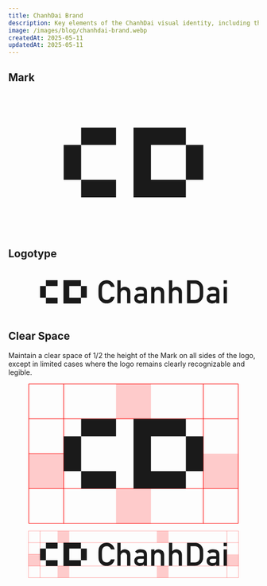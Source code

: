 ```yaml
---
title: ChanhDai Brand
description: Key elements of the ChanhDai visual identity, including the mark, logotype, clear space, and more.
image: /images/blog/chanhdai-brand.webp
createdAt: 2025-05-11
updatedAt: 2025-05-11
---
```


## Mark

<figure>
  <svg
    className="mx-auto h-24 w-auto"
    xmlns="http://www.w3.org/2000/svg"
    fill="none"
    viewBox="0 0 386 258"
  >
    <path
      fill="currentColor"
      d="M161 193H97v-32h64v32ZM289 97h-64v64h64v32h-96V65h96v32ZM97 161H65V97h32v64ZM321 161h-32V97h32v64ZM161 97H97V65h64v32Z"
    />
  </svg>
</figure>

## Logotype

<figure>
  <svg
    className="mx-auto h-16 w-auto sm:h-24"
    xmlns="http://www.w3.org/2000/svg"
    fill="none"
    viewBox="0 0 1154 258"
  >
    <path
      fill="currentColor"
      d="M161 193H97v-32h64v32ZM289 97h-64v64h64v32h-96V65h96v32Z"
    />
    <path
      fill="currentColor"
      fillRule="evenodd"
      d="M585.442 114.271c6.651-8.901 16.426-13.237 29.326-13.007 10.835-.115 19.55 2.01 26.143 6.374 6.478 4.537 9.775 12.232 9.889 23.085v61.243h-17.371v-7.924h-.344c-1.663 3.1-4.157 5.34-7.482 6.718-3.555 1.493-8.199 2.24-13.932 2.24-9.86-.23-17.313-2.871-22.359-7.925-5.503-5.053-8.255-11.513-8.255-19.381 0-7.465 2.379-13.724 7.137-18.777 4.759-5.054 11.782-7.638 21.07-7.753h24.165v-9.475c.057-7.925-5.877-11.772-17.802-11.543-4.127 0-7.567.46-10.319 1.379-2.695 1.206-4.73 3.072-6.106 5.599l-13.76-10.853Zm27.09 39.709c-10.205.287-15.251 3.905-15.136 10.853 0 2.986 1.319 5.57 3.956 7.752 2.523 2.355 6.679 3.532 12.469 3.532 7.339.115 12.499-.775 15.48-2.67 2.752-1.895 4.128-6.202 4.128-12.921v-6.546h-20.897ZM982.2 114.271c6.651-8.901 16.425-13.237 29.32-13.007 10.84-.115 19.55 2.01 26.15 6.374 6.48 4.537 9.77 12.232 9.89 23.085v61.243h-17.37v-7.924h-.35c-1.66 3.1-4.15 5.34-7.48 6.718-3.55 1.493-8.2 2.24-13.93 2.24-9.862-.23-17.315-2.871-22.36-7.925-5.504-5.053-8.256-11.513-8.256-19.381 0-7.465 2.379-13.724 7.138-18.777 4.758-5.054 11.781-7.638 21.068-7.753h24.17v-9.475c.05-7.925-5.88-11.772-17.81-11.543-4.12 0-7.56.46-10.32 1.379-2.69 1.206-4.725 3.072-6.101 5.599L982.2 114.271Zm27.09 39.709c-10.206.287-15.251 3.905-15.137 10.853 0 2.986 1.319 5.57 3.956 7.752 2.521 2.355 6.681 3.532 12.471 3.532 7.34.115 12.5-.775 15.48-2.67 2.75-1.895 4.13-6.202 4.13-12.921v-6.546h-20.9Z"
      clipRule="evenodd"
    />
    <path
      fill="currentColor"
      d="M429.718 65c11.868 0 21.671 3.675 29.411 11.025 7.797 7.293 12.67 16.022 14.62 26.186h-20.038c-1.547-4.823-4.443-9.044-8.685-12.662-4.185-3.617-9.288-5.426-15.308-5.426-4.472 0-8.341.918-11.609 2.756-3.268 1.837-5.848 3.962-7.74 6.374-2.465 3.216-4.156 6.748-5.074 10.595-.86 3.848-1.29 12.203-1.29 25.066 0 12.921.43 21.304 1.29 25.152a26.404 26.404 0 0 0 5.074 10.423c1.892 2.526 4.472 4.709 7.74 6.546 3.268 1.78 7.138 2.67 11.609 2.67 10.549 0 18.547-5.713 23.993-17.141h20.038c-2.466 11.715-7.74 20.673-15.824 26.875-8.083 6.144-17.486 9.216-28.207 9.216-9.861 0-18.145-2.354-24.853-7.063-6.65-4.766-11.437-9.905-14.361-15.418-2.064-3.675-3.497-7.695-4.3-12.06-.803-4.364-1.204-14.097-1.204-29.2s.401-24.836 1.204-29.2c.803-4.365 2.236-8.385 4.3-12.06 2.924-5.455 7.711-10.595 14.361-15.419C411.573 67.412 419.857 65 429.718 65ZM506.505 111.772h.345c5.561-7.063 13.3-10.594 23.218-10.594 6.937 0 13.617 2.641 20.038 7.924 6.478 5.283 9.717 12.978 9.717 23.085v59.435H541.85v-53.233c0-6.029-1.691-10.739-5.074-14.127-3.325-3.388-7.482-5.082-12.469-5.082-5.16 0-9.431 1.694-12.814 5.082-3.325 3.388-4.988 8.098-4.988 14.127v53.233h-17.973V66.12h17.973v45.652ZM715.29 101.178c6.937 0 13.616 2.641 20.037 7.924 6.479 5.283 9.717 12.978 9.717 23.085v59.435h-17.973v-53.233c0-6.029-1.691-10.739-5.073-14.127-3.326-3.388-7.482-5.082-12.47-5.082-5.16 0-9.431 1.694-12.814 5.082-3.325 3.388-4.987 8.098-4.987 14.127v53.233h-17.974v-89.411h17.974v9.561h.344c5.561-7.063 13.3-10.594 23.219-10.594ZM789.325 111.772h.344c5.561-7.063 13.301-10.594 23.219-10.594 6.937 0 13.616 2.641 20.037 7.924 6.479 5.283 9.718 12.978 9.718 23.085v59.435H824.67v-53.233c0-6.029-1.692-10.739-5.074-14.127-3.325-3.388-7.482-5.082-12.47-5.082-5.159 0-9.431 1.694-12.813 5.082-3.325 3.388-4.988 8.098-4.988 14.127v53.233h-17.973V66.12h17.973v45.652Z"
    />
    <path
      fill="currentColor"
      fillRule="evenodd"
      d="M914.356 66.12c17.142 0 29.87 7.035 38.183 21.104 3.096 5.34 4.988 10.336 5.676 14.987.688 4.652 1.032 13.553 1.032 26.703 0 14.126-.488 23.573-1.462 28.339-.918 4.709-2.781 9.246-5.59 13.61-3.727 5.857-8.858 10.796-15.393 14.815-6.479 3.963-14.362 5.944-23.65 5.944h-42.654V66.12h43.858Zm-24.853 107.585h22.789c10.435 0 18.175-3.646 23.22-10.939 2.064-3.159 3.353-6.547 3.869-10.164.574-3.676.86-11.342.86-22.999 0-11.255-.315-19.036-.946-23.343-.573-4.307-2.121-8.183-4.644-11.629-5.217-7.005-12.67-10.508-22.359-10.508h-22.789v89.582Z"
      clipRule="evenodd"
    />
    <path
      fill="currentColor"
      d="M1089 191.622h-17.97v-89.411H1089v89.411ZM97 161H65V97h32v64ZM321 161h-32V97h32v64ZM161 97H97V65h64v32ZM1089 84.123h-17.97V66.12H1089v18.003Z"
    />
  </svg>
</figure>

## Clear Space

Maintain a clear space of 1/2 the height of the Mark on all sides of the logo, except in limited cases where the logo remains clearly recognizable and legible.

<figure>
  <svg
    className="mx-auto h-24 w-auto"
    xmlns="http://www.w3.org/2000/svg"
    fill="none"
    viewBox="0 0 386 258"
  >
    <path
      fill="red"
      d="M1 129h64v64H1zM161 193h64v64h-64zM161 1h64v64h-64zM321 129h64v64h-64z"
      opacity=".2"
    />
    <path
      stroke="red"
      strokeLinecap="square"
      strokeDasharray="8 4"
      d="M1 65h384M1 1h384M1 257h384M1 193h384M65 1v256M1 1v256M321 1v256"
    />
    <path stroke="red" strokeDasharray="8 4" d="M385 1v256" />
    <path
      stroke="red"
      strokeDasharray="8 4"
      strokeLinecap="square"
      d="M1 129h64"
    />
    <path
      fill="currentColor"
      d="M161 193H97v-32h64v32ZM289 97h-64v64h64v32h-96V65h96v32ZM97 161H65V97h32v64ZM321 161h-32V97h32v64ZM161 97H97V65h64v32Z"
    />
  </svg>
</figure>

<figure>
  <svg
    className="mx-auto h-16 w-auto sm:h-24"
    xmlns="http://www.w3.org/2000/svg"
    fill="none"
    viewBox="0 0 1154 258"
  >
    <path
      fill="red"
      d="M1 129h64v64H1zM161 193h64v64h-64zM161 1h64v64h-64zM705 1h64v64h-64zM705 193h64v64h-64zM1089 129h64v64h-64z"
      opacity=".2"
    />
    <path
      stroke="red"
      strokeLinecap="square"
      strokeDasharray="8 4"
      d="M1 65h1152M1 1h1152M1 257h1152M1 193h1152M65 1v256M1 1v256M1089 1v256"
    />
    <path stroke="red" strokeDasharray="8 4" d="M1153 1v256" />
    <path
      stroke="red"
      strokeDasharray="8 4"
      strokeLinecap="square"
      d="M1 129h64"
    />
    <path
      fill="currentColor"
      d="M161 193H97v-32h64v32ZM289 97h-64v64h64v32h-96V65h96v32Z"
    />
    <path
      fill="currentColor"
      fillRule="evenodd"
      d="M585.442 114.271c6.651-8.901 16.426-13.237 29.326-13.007 10.835-.115 19.55 2.01 26.143 6.374 6.478 4.537 9.775 12.232 9.889 23.085v61.243h-17.371v-7.924h-.344c-1.663 3.1-4.157 5.34-7.482 6.718-3.555 1.493-8.199 2.24-13.932 2.24-9.86-.23-17.313-2.871-22.359-7.925-5.503-5.053-8.255-11.513-8.255-19.381 0-7.465 2.379-13.724 7.137-18.777 4.759-5.054 11.782-7.638 21.07-7.753h24.165v-9.475c.057-7.925-5.877-11.772-17.802-11.543-4.127 0-7.567.46-10.319 1.379-2.695 1.206-4.73 3.072-6.106 5.599l-13.76-10.853Zm27.09 39.709c-10.205.287-15.251 3.905-15.136 10.853 0 2.986 1.319 5.57 3.956 7.752 2.523 2.355 6.679 3.532 12.469 3.532 7.339.115 12.499-.775 15.48-2.67 2.752-1.895 4.128-6.202 4.128-12.921v-6.546h-20.897ZM982.2 114.271c6.651-8.901 16.425-13.237 29.32-13.007 10.84-.115 19.55 2.01 26.15 6.374 6.48 4.537 9.77 12.232 9.89 23.085v61.243h-17.37v-7.924h-.35c-1.66 3.1-4.15 5.34-7.48 6.718-3.55 1.493-8.2 2.24-13.93 2.24-9.862-.23-17.315-2.871-22.36-7.925-5.504-5.053-8.256-11.513-8.256-19.381 0-7.465 2.379-13.724 7.138-18.777 4.758-5.054 11.781-7.638 21.068-7.753h24.17v-9.475c.05-7.925-5.88-11.772-17.81-11.543-4.12 0-7.56.46-10.32 1.379-2.69 1.206-4.725 3.072-6.101 5.599L982.2 114.271Zm27.09 39.709c-10.206.287-15.251 3.905-15.137 10.853 0 2.986 1.319 5.57 3.956 7.752 2.521 2.355 6.681 3.532 12.471 3.532 7.34.115 12.5-.775 15.48-2.67 2.75-1.895 4.13-6.202 4.13-12.921v-6.546h-20.9Z"
      clipRule="evenodd"
    />
    <path
      fill="currentColor"
      d="M429.718 65c11.868 0 21.671 3.675 29.411 11.025 7.797 7.293 12.67 16.022 14.62 26.186h-20.038c-1.547-4.823-4.443-9.044-8.685-12.662-4.185-3.617-9.288-5.426-15.308-5.426-4.472 0-8.341.918-11.609 2.756-3.268 1.837-5.848 3.962-7.74 6.374-2.465 3.216-4.156 6.748-5.074 10.595-.86 3.848-1.29 12.203-1.29 25.066 0 12.921.43 21.304 1.29 25.152a26.404 26.404 0 0 0 5.074 10.423c1.892 2.526 4.472 4.709 7.74 6.546 3.268 1.78 7.138 2.67 11.609 2.67 10.549 0 18.547-5.713 23.993-17.141h20.038c-2.466 11.715-7.74 20.673-15.824 26.875-8.083 6.144-17.486 9.216-28.207 9.216-9.861 0-18.145-2.354-24.853-7.063-6.65-4.766-11.437-9.905-14.361-15.418-2.064-3.675-3.497-7.695-4.3-12.06-.803-4.364-1.204-14.097-1.204-29.2s.401-24.836 1.204-29.2c.803-4.365 2.236-8.385 4.3-12.06 2.924-5.455 7.711-10.595 14.361-15.419C411.573 67.412 419.857 65 429.718 65ZM506.505 111.772h.345c5.561-7.063 13.3-10.594 23.218-10.594 6.937 0 13.617 2.641 20.038 7.924 6.478 5.283 9.717 12.978 9.717 23.085v59.435H541.85v-53.233c0-6.029-1.691-10.739-5.074-14.127-3.325-3.388-7.482-5.082-12.469-5.082-5.16 0-9.431 1.694-12.814 5.082-3.325 3.388-4.988 8.098-4.988 14.127v53.233h-17.973V66.12h17.973v45.652ZM715.29 101.178c6.937 0 13.616 2.641 20.037 7.924 6.479 5.283 9.717 12.978 9.717 23.085v59.435h-17.973v-53.233c0-6.029-1.691-10.739-5.073-14.127-3.326-3.388-7.482-5.082-12.47-5.082-5.16 0-9.431 1.694-12.814 5.082-3.325 3.388-4.987 8.098-4.987 14.127v53.233h-17.974v-89.411h17.974v9.561h.344c5.561-7.063 13.3-10.594 23.219-10.594ZM789.325 111.772h.344c5.561-7.063 13.301-10.594 23.219-10.594 6.937 0 13.616 2.641 20.037 7.924 6.479 5.283 9.718 12.978 9.718 23.085v59.435H824.67v-53.233c0-6.029-1.692-10.739-5.074-14.127-3.325-3.388-7.482-5.082-12.47-5.082-5.159 0-9.431 1.694-12.813 5.082-3.325 3.388-4.988 8.098-4.988 14.127v53.233h-17.973V66.12h17.973v45.652Z"
    />
    <path
      fill="currentColor"
      fillRule="evenodd"
      d="M914.356 66.12c17.142 0 29.87 7.035 38.183 21.104 3.096 5.34 4.988 10.336 5.676 14.987.688 4.652 1.032 13.553 1.032 26.703 0 14.126-.488 23.573-1.462 28.339-.918 4.709-2.781 9.246-5.59 13.61-3.727 5.857-8.858 10.796-15.393 14.815-6.479 3.963-14.362 5.944-23.65 5.944h-42.654V66.12h43.858Zm-24.853 107.585h22.789c10.435 0 18.175-3.646 23.22-10.939 2.064-3.159 3.353-6.547 3.869-10.164.574-3.676.86-11.342.86-22.999 0-11.255-.315-19.036-.946-23.343-.573-4.307-2.121-8.183-4.644-11.629-5.217-7.005-12.67-10.508-22.359-10.508h-22.789v89.582Z"
      clipRule="evenodd"
    />
    <path
      fill="currentColor"
      d="M1089 191.622h-17.97v-89.411H1089v89.411ZM97 161H65V97h32v64ZM321 161h-32V97h32v64ZM161 97H97V65h64v32ZM1089 84.123h-17.97V66.12H1089v18.003Z"
    />
  </svg>
</figure>
